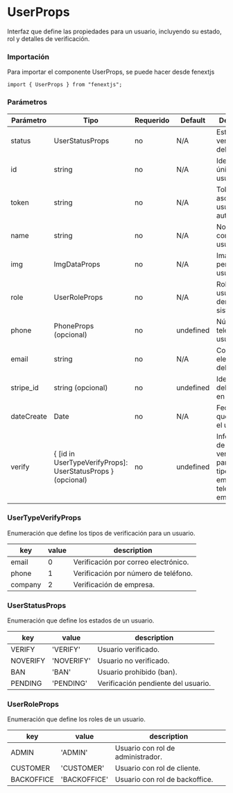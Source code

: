 # UserProps

Interfaz que define las propiedades para un usuario, incluyendo su estado, rol y detalles de verificación.

### Importación

Para importar el componente UserProps, se puede hacer desde fenextjs

```tsx copy
import { UserProps } from "fenextjs";
```

### Parámetros

| Parámetro | Tipo | Requerido | Default | Descripcion |
| --------- | ---- | --------- | ------- | ----------- |
| status | UserStatusProps | no | N/A | Estado de verificación del usuario. |
| id | string | no | N/A | Identificador único del usuario. |
| token | string | no | N/A | Token asociado al usuario para autenticación. |
| name | string | no | N/A | Nombre completo del usuario. |
| img | ImgDataProps | no | N/A | Imagen de perfil del usuario. |
| role | UserRoleProps | no | N/A | Rol del usuario dentro del sistema. |
| phone | PhoneProps (opcional) | no | undefined | Número de teléfono del usuario. |
| email | string | no | N/A | Correo electrónico del usuario. |
| stripe_id | string (opcional) | no | undefined | Identificador del usuario en Stripe. |
| dateCreate | Date | no | N/A | Fecha en la que se creó el usuario. |
| verify | \{ [id in UserTypeVerifyProps]: UserStatusProps \} (opcional) | no | undefined | Información de verificación para distintos tipos, como email, teléfono y empresa. |

### UserTypeVerifyProps

Enumeración que define los tipos de verificación para un usuario.

| key | value | description |
| --- | --- | --- |
| email | 0 | Verificación por correo electrónico. |
| phone | 1 | Verificación por número de teléfono. |
| company | 2 | Verificación de empresa. |

### UserStatusProps

Enumeración que define los estados de un usuario.

| key | value | description |
| --- | --- | --- |
| VERIFY | 'VERIFY' | Usuario verificado. |
| NOVERIFY | 'NOVERIFY' | Usuario no verificado. |
| BAN | 'BAN' | Usuario prohibido (ban). |
| PENDING | 'PENDING' | Verificación pendiente del usuario. |

### UserRoleProps

Enumeración que define los roles de un usuario.

| key | value | description |
| --- | --- | --- |
| ADMIN | 'ADMIN' | Usuario con rol de administrador. |
| CUSTOMER | 'CUSTOMER' | Usuario con rol de cliente. |
| BACKOFFICE | 'BACKOFFICE' | Usuario con rol de backoffice. |
